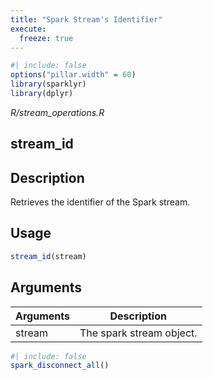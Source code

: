 ```yaml
---
title: "Spark Stream's Identifier"
execute:
  freeze: true
---
```


```r
#| include: false
options("pillar.width" = 60)
library(sparklyr) 
library(dplyr)
```

*R/stream_operations.R*

## stream_id

## Description
Retrieves the identifier of the Spark stream. 


## Usage
```r
stream_id(stream) 
```

## Arguments
|Arguments|Description|
|---|---|
| stream | The spark stream object. |








```r
#| include: false
spark_disconnect_all()
```
